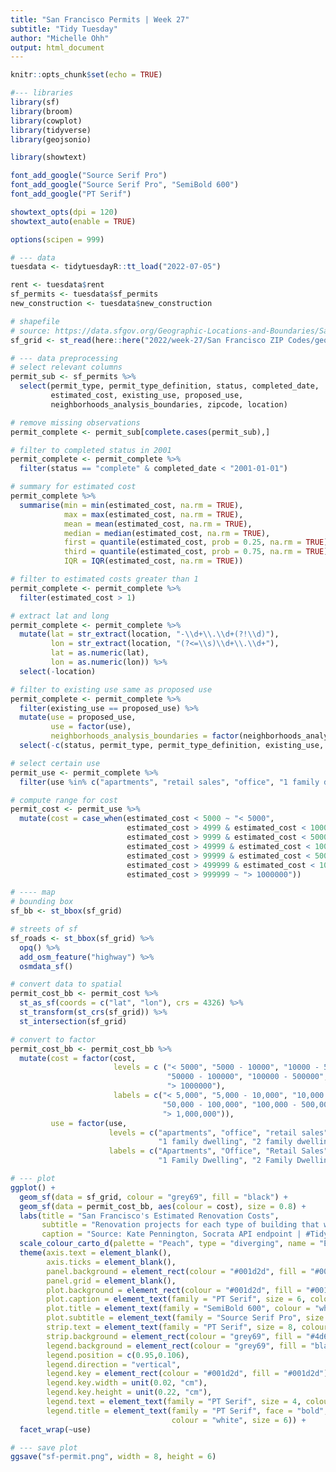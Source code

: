 ```yaml
---
title: "San Francisco Permits | Week 27"
subtitle: "Tidy Tuesday"
author: "Michelle Ohh"
output: html_document
---
```


```r
knitr::opts_chunk$set(echo = TRUE)
```

```r
#--- libraries
library(sf)
library(broom)
library(cowplot)
library(tidyverse)
library(geojsonio)

library(showtext)

font_add_google("Source Serif Pro")
font_add_google("Source Serif Pro", "SemiBold 600")
font_add_google("PT Serif")

showtext_opts(dpi = 120)
showtext_auto(enable = TRUE)

options(scipen = 999)
```

```r
# --- data
tuesdata <- tidytuesdayR::tt_load("2022-07-05")

rent <- tuesdata$rent
sf_permits <- tuesdata$sf_permits
new_construction <- tuesdata$new_construction

# shapefile
# source: https://data.sfgov.org/Geographic-Locations-and-Boundaries/San-Francisco-ZIP-Codes/srq6-hmpi
sf_grid <- st_read(here::here("2022/week-27/San Francisco ZIP Codes/geo_export_115cd49b-b2bd-4cfc-a67d-7dd22e1c0c20.shp"))
```

```r
# --- data preprocessing
# select relevant columns
permit_sub <- sf_permits %>% 
  select(permit_type, permit_type_definition, status, completed_date, 
         estimated_cost, existing_use, proposed_use, 
         neighborhoods_analysis_boundaries, zipcode, location)

# remove missing observations
permit_complete <- permit_sub[complete.cases(permit_sub),]

# filter to completed status in 2001
permit_complete <- permit_complete %>% 
  filter(status == "complete" & completed_date < "2001-01-01")

# summary for estimated cost
permit_complete %>% 
  summarise(min = min(estimated_cost, na.rm = TRUE),
            max = max(estimated_cost, na.rm = TRUE),
            mean = mean(estimated_cost, na.rm = TRUE),
            median = median(estimated_cost, na.rm = TRUE),
            first = quantile(estimated_cost, prob = 0.25, na.rm = TRUE),
            third = quantile(estimated_cost, prob = 0.75, na.rm = TRUE),
            IQR = IQR(estimated_cost, na.rm = TRUE))

# filter to estimated costs greater than 1
permit_complete <- permit_complete %>% 
  filter(estimated_cost > 1)

# extract lat and long
permit_complete <- permit_complete %>% 
  mutate(lat = str_extract(location, "-\\d+\\.\\d+(?!\\d)"),
         lon = str_extract(location, "(?<=\\s)\\d+\\.\\d+"),
         lat = as.numeric(lat),
         lon = as.numeric(lon)) %>% 
  select(-location)

# filter to existing use same as proposed use
permit_complete <- permit_complete %>% 
  filter(existing_use == proposed_use) %>% 
  mutate(use = proposed_use,
         use = factor(use),
         neighborhoods_analysis_boundaries = factor(neighborhoods_analysis_boundaries)) %>% 
  select(-c(status, permit_type, permit_type_definition, existing_use, proposed_use))

# select certain use
permit_use <- permit_complete %>% 
  filter(use %in% c("apartments", "retail sales", "office", "1 family dwelling", "2 family dwelling"))

# compute range for cost
permit_cost <- permit_use %>% 
  mutate(cost = case_when(estimated_cost < 5000 ~ "< 5000",
                          estimated_cost > 4999 & estimated_cost < 10000 ~ "5000 - 10000",
                          estimated_cost > 9999 & estimated_cost < 50000 ~ "10000 - 50000",
                          estimated_cost > 49999 & estimated_cost < 100000 ~ "50000 - 100000",
                          estimated_cost > 99999 & estimated_cost < 500000 ~ "100000 - 500000",
                          estimated_cost > 499999 & estimated_cost < 1000000 ~ "500000 - 1000000",
                          estimated_cost > 999999 ~ "> 1000000"))
```

```r
# ---- map 
# bounding box
sf_bb <- st_bbox(sf_grid)

# streets of sf
sf_roads <- st_bbox(sf_grid) %>% 
  opq() %>% 
  add_osm_feature("highway") %>% 
  osmdata_sf()

# convert data to spatial
permit_cost_bb <- permit_cost %>% 
  st_as_sf(coords = c("lat", "lon"), crs = 4326) %>% 
  st_transform(st_crs(sf_grid)) %>% 
  st_intersection(sf_grid)

# convert to factor
permit_cost_bb <- permit_cost_bb %>% 
  mutate(cost = factor(cost,
                       levels = c ("< 5000", "5000 - 10000", "10000 - 50000",
                                   "50000 - 100000", "100000 - 500000", "500000 - 1000000",
                                   "> 1000000"),
                       labels = c("< 5,000", "5,000 - 10,000", "10,000 - 50,000",
                                  "50,000 - 100,000", "100,000 - 500,000", "500,000 - 1,000,000",
                                  "> 1,000,000")),
         use = factor(use,
                      levels = c("apartments", "office", "retail sales",
                                 "1 family dwelling", "2 family dwelling"),
                      labels = c("Apartments", "Office", "Retail Sales",
                                 "1 Family Dwelling", "2 Family Dwelling")))
```

```r
# --- plot
ggplot() +
  geom_sf(data = sf_grid, colour = "grey69", fill = "black") +
  geom_sf(data = permit_cost_bb, aes(colour = cost), size = 0.8) +
  labs(title = "San Francisco's Estimated Renovation Costs",
       subtitle = "Renovation projects for each type of building that were completed in year 2000",
       caption = "Source: Kate Pennington, Socrata API endpoint | #TidyTuesday Week 27") +
  scale_colour_carto_d(palette = "Peach", type = "diverging", name = "Estimated Cost") +
  theme(axis.text = element_blank(),
        axis.ticks = element_blank(),
        panel.background = element_rect(colour = "#001d2d", fill = "#001d2d"),
        panel.grid = element_blank(),
        plot.background = element_rect(colour = "#001d2d", fill = "#001d2d"),
        plot.caption = element_text(family = "PT Serif", size = 6, colour = "white"),
        plot.title = element_text(family = "SemiBold 600", colour = "white", hjust = 0.5, size = 16),
        plot.subtitle = element_text(family = "Source Serif Pro", size = 7, colour = "white", hjust = 0.5),
        strip.text = element_text(family = "PT Serif", size = 8, colour = "white"),
        strip.background = element_rect(colour = "grey69", fill = "#4d616c"),
        legend.background = element_rect(colour = "grey69", fill = "black"),
        legend.position = c(0.95,0.106),
        legend.direction = "vertical",
        legend.key = element_rect(colour = "#001d2d", fill = "#001d2d"),
        legend.key.width = unit(0.02, "cm"),
        legend.key.height = unit(0.22, "cm"),
        legend.text = element_text(family = "PT Serif", size = 4, colour = "white"),
        legend.title = element_text(family = "PT Serif", face = "bold", 
                                    colour = "white", size = 6)) +
  facet_wrap(~use)

# --- save plot
ggsave("sf-permit.png", width = 8, height = 6)
```



